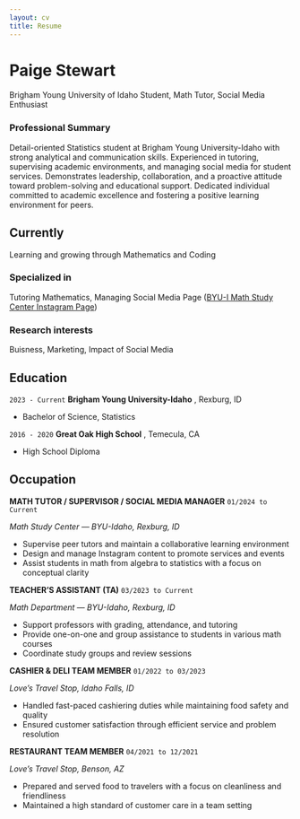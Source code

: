 ```yaml
---
layout: cv
title: Resume 
---
```

# Paige Stewart
Brigham Young University of Idaho Student, Math Tutor, Social Media Enthusiast

### Professional Summary

Detail-oriented Statistics student at Brigham Young University-Idaho with strong analytical and communication skills. Experienced in tutoring, supervising academic environments, and managing social media for student services. Demonstrates leadership, collaboration, and a proactive attitude toward problem-solving and educational support. Dedicated individual committed to academic excellence and fostering a positive learning environment for peers. 


## Currently

Learning and growing through Mathematics and Coding

### Specialized in

Tutoring Mathematics, Managing Social Media Page ([BYU-I Math Study Center Instagram Page](https://www.instagram.com/byuimathstudycenter/))


### Research interests

Buisness, Marketing, Impact of Social Media 


## Education

`2023 - Current`
__Brigham Young University-Idaho__ , Rexburg, ID

- Bachelor of Science, Statistics

`2016 - 2020`
__Great Oak High School__ , Temecula, CA

- High School Diploma


## Occupation

__MATH TUTOR / SUPERVISOR / SOCIAL MEDIA MANAGER__ `01/2024 to Current`

_Math Study Center — BYU-Idaho, Rexburg, ID_

* Supervise peer tutors and maintain a collaborative learning environment
* Design and manage Instagram content to promote services and events
* Assist students in math from algebra to statistics with a focus on conceptual clarity



__TEACHER'S ASSISTANT (TA)__  `03/2023 to Current`

_Math Department — BYU-Idaho, Rexburg, ID_

* Support professors with grading, attendance, and tutoring
* Provide one-on-one and group assistance to students in various math courses
* Coordinate study groups and review sessions



__CASHIER & DELI TEAM MEMBER__ `01/2022 to 03/2023`

_Love's Travel Stop, Idaho Falls, ID_

* Handled fast-paced cashiering duties while maintaining food safety and quality
* Ensured customer satisfaction through efficient service and problem resolution



__RESTAURANT TEAM MEMBER__ `04/2021 to 12/2021`

_Love's Travel Stop, Benson, AZ_

* Prepared and served food to travelers with a focus on cleanliness and friendliness
* Maintained a high standard of customer care in a team setting



<!-- ### Footer

Last updated: July 2025 -->
